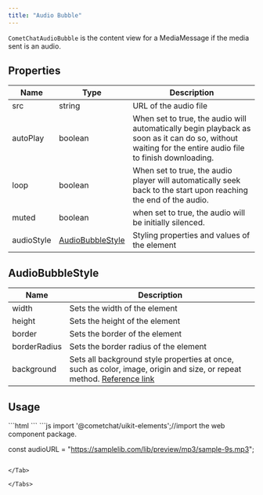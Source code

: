 ```yaml
---
title: "Audio Bubble"
---
```


`CometChatAudioBubble` is the content view for a MediaMessage if the media sent is an audio.

## Properties

| Name       | Type                                                                   | Description                                                                                                                                             |
| ---------- | ---------------------------------------------------------------------- | ------------------------------------------------------------------------------------------------------------------------------------------------------- |
| src        | string                                                                 | URL of the audio file                                                                                                                                   |
| autoPlay   | boolean                                                                | When set to true, the audio will automatically begin playback as soon as it can do so, without waiting for the entire audio file to finish downloading. |
| loop       | boolean                                                                | When set to true, the audio player will automatically seek back to the start upon reaching the end of the audio.                                        |
| muted      | boolean                                                                | when set to true, the audio will be initially silenced.                                                                                                 |
| audioStyle | [AudioBubbleStyle](/ui-kit/angular/audio-bubble#audiobubblestyle) | Styling properties and values of the element                                                                                                            |

## AudioBubbleStyle

| Name         | Description                                                                                                                                                                          |
| ------------ | ------------------------------------------------------------------------------------------------------------------------------------------------------------------------------------ |
| width        | Sets the width of the element                                                                                                                                                        |
| height       | Sets the height of the element                                                                                                                                                       |
| border       | Sets the border of the element                                                                                                                                                       |
| borderRadius | Sets the border radius of the element                                                                                                                                                |
| background   | Sets all background style properties at once, such as color, image, origin and size, or repeat method. [Reference link](https://developer.mozilla.org/en-US/docs/Web/CSS/background) |

## Usage

<Tabs>
<Tab title="HTML">
```html
<!--use the element-->
<cometchat-audio-bubble
[src]="audioURL"
></cometchat-audio-bubble>
```

</Tab>

<Tab title="JavaScript">
```js
import '@cometchat/uikit-elements';//import the web component package.

const audioURL = "https://samplelib.com/lib/preview/mp3/sample-9s.mp3";
```

</Tab>

</Tabs>
